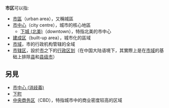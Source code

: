 {{noteTA
|zh-cn:中央商务区; zh-tw:中心商業區; zh-hk:核心商業區;
}}
'''市区'''可以指:
* [[市區|市區]]（urban area），又稱城區
* [[市中心|市中心]]（city centre），城市的核心地區
** [[下城_(北美)|下城 (北美)]]（downtown），特指北美的市中心
* [[建成区|建成区]]（built-up area），城市化的區域
* [[市域|市域]]，市的行政机构管辖的全域
* [[市辖区|市辖区]]，設於[[市|市]]之下的[[行政区划|行政区划]]（在中国大陆语境下，其實際上是在[[市域|市域]]的基础上排除[[县|县]]和[[县级市|县级市]]）

== 另見 ==
* [[市中心_(消歧義)|市中心 (消歧義)]]
* [[下町|下町]]
* [[中央商务区|中央商务区]]（CBD），特指城市中的商业密度较高的区域

{{消歧义|Z市|Cat=二字消歧义}}